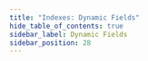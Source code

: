 ```yaml
---
title: "Indexes: Dynamic Fields"
hide_table_of_contents: true
sidebar_label: Dynamic Fields
sidebar_position: 28
---
```





<LanguageSwitcher supportedLanguages={supportedLanguages} />

<LanguageContent language="csharp">
   <UsingDynamicFieldsCsharp />
</LanguageContent>

<LanguageContent language="java">
   <UsingDynamicFieldsJava />
</LanguageContent>


<!---
### Indexes
- [Boosting](../indexes/boosting)
- [Analyzers](../indexes/using-analyzers)
- [Storing Data in Index](../indexes/storing-data-in-index)
- [Term Vectors](../indexes/using-term-vectors)


-->